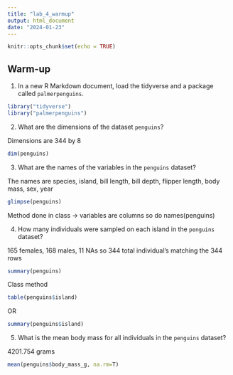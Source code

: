```yaml
---
title: "lab_4_warmup"
output: html_document
date: "2024-01-23"
---
```


```r
knitr::opts_chunk$set(echo = TRUE)
```

## Warm-up
1. In a new R Markdown document, load the tidyverse and a package called `palmerpenguins`.
```r
library("tidyverse")
library("palmerpenguins")
```

2. What are the dimensions of the dataset `penguins`?

Dimensions are 344 by 8
```r
dim(penguins)
```

3. What are the names of the variables in the `penguins` dataset?

The names are species, island, bill length, bill depth, flipper length, body mass, sex, year
```r
glimpse(penguins)
```
Method done in class -> variables are columns so do names(penguins)

4. How many individuals were sampled on each island in the `penguins` dataset?

165 females, 168 males, 11 NAs so 344 total individual's matching the 344 rows
```r
summary(penguins)
```
Class method
```r
table(penguins$island)
```
OR
```r
summary(penguins$island)
```


5. What is the mean body mass for all individuals in the `penguins` dataset?

4201.754 grams
```r
mean(penguins$body_mass_g, na.rm=T)
```

